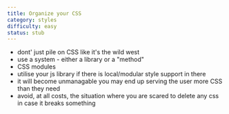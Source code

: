 ```yaml
---
title: Organize your CSS
category: styles
difficulty: easy
status: stub
---
```


- dont' just pile on CSS like it's the wild west
- use a system - either a library or a "method"
- CSS modules
- utilise your js library if there is local/modular style support in there
- it will become unmanagable you may end up serving the user more CSS than they need
- avoid, at all costs, the situation where you are scared to delete any css in case it breaks something
